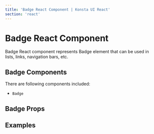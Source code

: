 ```yaml
---
title: 'Badge React Component | Konsta UI React'
section: 'react'
---
```



# Badge React Component

Badge React component represents Badge element that can be used in lists, links, navigation bars, etc.

## Badge Components

There are following components included:

- `Badge`

## Badge Props

<BadgeProps />

## Examples

<BadgeExample />
